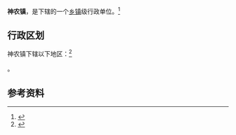 {{中国乡级行政区|61/03/02/102/000}}

'''神农镇'''，是{{PRC admin/fullname|61/03/02/102/000|3}}下辖的一个[[乡镇|乡镇]]级行政单位。<ref>{{PRC admin/ref sgc|{{PRC admin/parent|61/03/02/102/000}}}}</ref>

== 行政区划 ==

神农镇下辖以下地区：<ref>{{PRC admin/ref sgc|61/03/02/102/000}}</ref>

{{PRC admin/children|61/03/02/102/000}}。

== 参考资料 ==

{{reflist}}

{{行政区划小作品}}
{{PRC admin/navcat|61/03/02/102/000}}